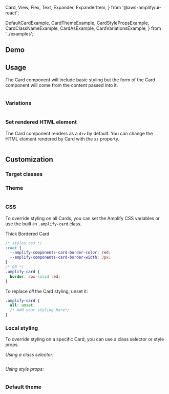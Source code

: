   Card,
  View,
  Flex,
  Text,
  Expander,
  ExpanderItem,
} from '@aws-amplify/ui-react';

  DefaultCardExample,
  CardThemeExample,
  CardStylePropsExample,
  CardClassNameExample,
  CardAsExample,
  CardVariationsExample,
} from '../examples';

## Demo

<CardDemo />

## Usage

The Card component will include basic styling but the form of the Card component will come from the content passed into it.

<Example>
  <DefaultCardExample />
  
  <ExampleCode>

```jsx file=../examples/DefaultCardExample.tsx

```

  </ExampleCode>
</Example>

### Variations

<Example>
  <CardVariationsExample />
  
  <ExampleCode>

```jsx file=../examples/CardVariationsExample.tsx

```

  </ExampleCode>
</Example>

### Set rendered HTML element

The Card component renders as a `div` by default. You can change the HTML element rendered by Card with the `as` property.

<Example>
  <CardAsExample />
  
  <ExampleCode>

```jsx file=../examples/CardAsExample.tsx

```

  </ExampleCode>
</Example>

## Customization

### Target classes

<ComponentStyleDisplay componentName="Card" />

### Theme

<ThemeAlert />

<Example>
  <CardThemeExample />
  
  <ExampleCode>

```jsx file=../examples/CardThemeExample.tsx

```

  </ExampleCode>
</Example>

### CSS

To override styling on all Cards, you can set the Amplify CSS variables or use the built-in `.amplify-card` class.

<Example>
  <Card className="amplify-ui-card-thick-border"> Thick Bordered Card </Card>
  
  <ExampleCode>

```css
/* styles.css */
:root {
  --amplify-components-card-border-color: red;
  --amplify-components-card-border-width: 3px;
}
/* OR */
.amplify-card {
  border: 3px solid red;
}
```

</ExampleCode>
</Example>

To replace _all_ the Card styling, unset it:

```css
.amplify-card {
  all: unset;
  /* Add your styling here*/
}
```

### Local styling

To override styling on a specific Card, you can use a class selector or style props.

_Using a class selector:_

<Example>
  <CardClassNameExample />
  
  <ExampleCode>

```jsx file=../examples/CardClassNameExample.tsx

```

  </ExampleCode>
</Example>

_Using style props:_

<Example>
  <CardStylePropsExample />
  
  <ExampleCode>

```jsx file=../examples/CardStylePropsExample.tsx

```

  </ExampleCode>
</Example>

### Default theme

```ts file=../../../../../../../packages/ui/src/theme/tokens/components/card.ts

```
